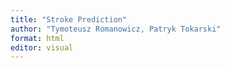 ```yaml
---
title: "Stroke Prediction"
author: "Tymoteusz Romanowicz, Patryk Tokarski"
format: html
editor: visual
---
```

